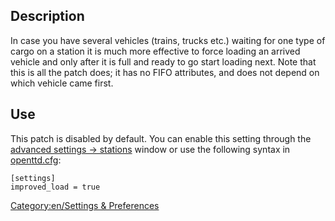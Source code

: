 [[Category:en/Settings & Preferences]]
== Description ==
In case you have several vehicles (trains, trucks etc.) waiting for one type of cargo on a station it is much more effective to force loading an arrived vehicle and only after it is full and ready to go start loading next. Note that this is all the patch does; it has no FIFO attributes, and does not depend on which vehicle came first.

== Use ==
This patch is disabled by default. You can enable this setting through the [[Main/en/Configuring patches/Stations|advanced settings -> stations]] window or use the following syntax in [[Main/en/Openttd.cfg|openttd.cfg]]:

<pre>
[settings]
improved_load = true
</pre>